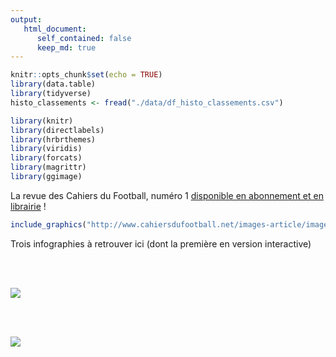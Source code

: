 ```yaml
---
output:
   html_document:
      self_contained: false
      keep_md: true
---
```


```r
knitr::opts_chunk$set(echo = TRUE)
library(data.table)
library(tidyverse)
histo_classements <- fread("./data/df_histo_classements.csv")

library(knitr)
library(directlabels)
library(hrbrthemes)
library(viridis)
library(forcats)
library(magrittr)
library(ggimage)


```

La revue des Cahiers du Football, numéro 1 [disponible en abonnement et en librairie](http://www.cahiersdufootball.net/article-la-revue-numero-1-6964) !

```r
include_graphics("http://www.cahiersdufootball.net/images-article/images2/2018_05/numero-1-couv-double-2-480.jpg")
```


Trois infographies à retrouver ici (dont la première en version interactive)

<br>
<br>

![](./img/leader_club_journee_logos.png)

<br>
<br>

![](./img/dernier_club_journee_logos.png)
